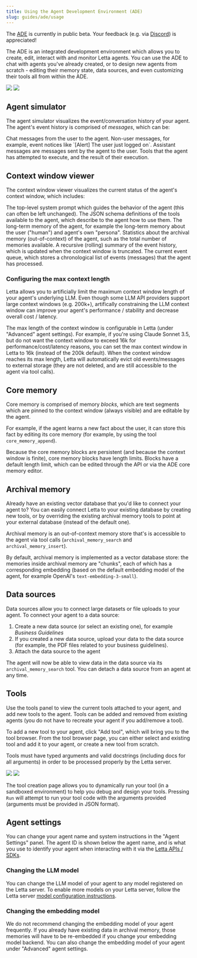 ```yaml
---
title: Using the Agent Development Environment (ADE)
slug: guides/ade/usage
---
```


<Note>The [ADE](https://app.letta.com) is currently in public beta. Your feedback (e.g. via [Discord](https://discord.gg/letta)) is appreciated!</Note>

The ADE is an integrated development environment which allows you to create, edit, interact with and monitor Letta agents.
You can use the ADE to chat with agents you've already created, or to design new agents from scratch - editing their memory state, data sources, and even customizing their tools all from within the ADE.

<img className="block w-300 dark:hidden" src="https://raw.githubusercontent.com/letta-ai/letta/refs/heads/main/assets/example_ade_screenshot_light.png" />
<img className="hidden w-300 dark:block" src="https://raw.githubusercontent.com/letta-ai/letta/refs/heads/main/assets/example_ade_screenshot.png" />

## Agent simulator
The agent simulator visualizes the event/conversation history of your agent.
The agent's event history is comprised of *messages*, which can be:

<AccordionGroup>
  <Accordion title="User messages" icon="user">
    Chat messages from the user to the agent.
  </Accordion>
  
  <Accordion title="System messages" icon="window">
    Non-user messages, for example, event notices like `[Alert] The user just logged on`.
  </Accordion>
  
  <Accordion title="Agent messages" icon="alien-8bit">
    Assistant messages are messages sent by the agent to the user.
  </Accordion>
  
  <Accordion title="Function (tool) messages" icon="rectangle-terminal">
    Tools that the agent has attempted to execute, and the result of their execution.
  </Accordion>
</AccordionGroup>

## Context window viewer
The context window viewer visualizes the current status of the agent's context window, which includes:

<AccordionGroup>
  <Accordion title="System instructions">
    The top-level system prompt which guides the behavior of the agent (this can often be left unchanged).
  </Accordion>
  
  <Accordion title="Function (tool) definitions">
    The JSON schema definitions of the tools available to the agent, which describe to the agent how to use them.
  </Accordion>
  
  <Accordion title="Core (in-context) memory blocks">
    The long-term memory of the agent, for example the long-term memory about the user ("human") and agent's own "persona".
  </Accordion>
  
  <Accordion title="External (out-of-context) memory statistics">
    Statistics about the archival memory (out-of-context) of the agent, such as the total number of memories available.
  </Accordion>
  
  <Accordion title="Recursive summary">
    A recursive (rolling) summary of the event history, which is updated when the context window is truncated.
  </Accordion>
  
  <Accordion title="Event (message) queue">
    The current event queue, which stores a chronological list of events (messages) that the agent has processed.
  </Accordion>
</AccordionGroup>

### Configuring the max context length
<Tip>Letta allows you to artificially limit the maximum context window length of your agent's underlying LLM. Even though some LLM API providers support large context windows (e.g. 200k+), artifically constraining the LLM context window can improve your agent's performance / stability and decrease overall cost / latency.</Tip>

The max length of the context window is configurable in Letta (under "Advanced" agent settings).
For example, if you're using Claude Sonnet 3.5, but do not want the context window to exceed 16k for performance/cost/latency reasons, you can set the max context window in Letta to 16k (instead of the 200k default). When the context window reaches its max length, Letta will automatically evict old events/messages to external storage (they are not deleted, and are still accessible to the agent via tool calls).

## Core memory
Core memory is comprised of memory *blocks*, which are text segments which are pinned to the context window (always visible) and are editable by the agent.

For example, if the agent learns a new fact about the user, it can store this fact by editing its core memory (for example, by using the tool `core_memory_append`).

Because the core memory blocks are persistent (and because the context window is finite), core memory blocks have length limits. Blocks have a default length limit, which can be edited through the API or via the ADE core memory editor.

## Archival memory
<Tip>Already have an existing vector database that you'd like to connect your agent to? You can easily connect Letta to your existing database by creating new tools, or by overriding the existing archival memory tools to point at your external database (instead of the default one).</Tip>

Archival memory is an out-of-context memory store that's is accessible to the agent via tool calls (`archival_memory_search` and `archival_memory_insert`).

By default, archival memory is implemented as a vector database store: the memories inside archival memory are "chunks", each of which has a corresponding embedding (based on the default embedding model of the agent, for example OpenAI's `text-embedding-3-small`).

## Data sources
Data sources allow you to connect large datasets or file uploads to your agent. To connect your agent to a data source:
1. Create a new data source (or select an existing one), for example *Business Guidelines*
2. If you created a new data source, upload your data to the data source (for example, the PDF files related to your business guidelines).
3. Attach the data source to the agent

The agent will now be able to view data in the data source via its `archival_memory_search` tool. You can detach a data source from an agent at any time.

## Tools
Use the tools panel to view the current tools attached to your agent, and add new tools to the agent.
Tools can be added and removed from existing agents (you do not have to recreate your agent if you add/remove a tool).

To add a new tool to your agent, click "Add tool", which will bring you to the tool browser.
From the tool browser page, you can either select and existing tool and add it to your agent, or create a new tool from scratch.

<Note>Tools must have typed arguments and valid docstrings (including docs for all arguments) in order to be processed properly by the Letta server.</Note>

<img className="block w-300 dark:hidden" src="../../images/ade_screenshot_tool_debugger_light.png" />
<img className="hidden w-300 dark:block" src="../../images/ade_screenshot_tool_debugger.png" />

The tool creation page allows you to dynamically run your tool (in a sandboxed environment) to help you debug and design your tools.
Pressing `Run` will attempt to run your tool code with the arguments provided (arguments must be provided in JSON format).

## Agent settings

You can change your agent name and system instructions in the "Agent Settings" panel.
The agent ID is shown below the agent name, and is what you use to identify your agent when interacting with it via the [Letta APIs / SDKs](https://docs.letta.com/api-reference).

### Changing the LLM model
You can change the LLM model of your agent to any model registered on the Letta server.
To enable more models on your Letta server, follow the Letta server [model configuration instructions](/models).

### Changing the embedding model
<Warning>We do not recommend changing the embedding model of your agent frequently. If you already have existing data in archival memory, those memories will have to be re-embedded if you change your embedding model backend.</Warning>
You can also change the embedding model of your agent under "Advanced" agent settings.
